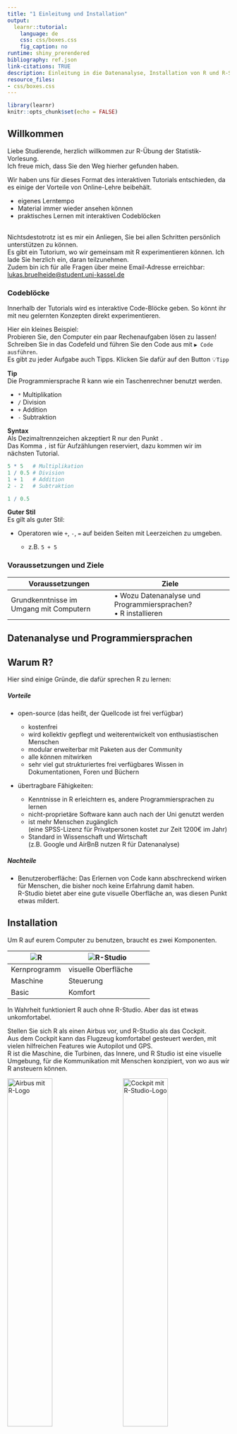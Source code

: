 ```yaml
---
title: "1 Einleitung und Installation"
output:
  learnr::tutorial:
    language: de
    css: css/boxes.css
    fig_caption: no
runtime: shiny_prerendered
bibliography: ref.json
link-citations: TRUE
description: Einleitung in die Datenanalyse, Installation von R und R-Studio
resource_files:
- css/boxes.css
---
```


```r
library(learnr)
knitr::opts_chunk$set(echo = FALSE)
```

## Willkommen

Liebe Studierende, herzlich willkommen zur R-Übung der Statistik-Vorlesung.\
Ich freue mich, dass Sie den Weg hierher gefunden haben.

Wir haben uns für dieses Format des interaktiven Tutorials entschieden, da es einige der Vorteile von Online-Lehre beibehält.

::: vorteile
-   eigenes Lerntempo
-   Material immer wieder ansehen können
-   praktisches Lernen mit interaktiven Codeblöcken
:::

\
Nichtsdestotrotz ist es mir ein Anliegen, Sie bei allen Schritten persönlich unterstützen zu können.\
Es gibt ein Tutorium, wo wir gemeinsam mit R experimentieren können. Ich lade Sie herzlich ein, daran teilzunehmen.\
Zudem bin ich für alle Fragen über meine Email-Adresse erreichbar:\
[lukas.bruelheide\@student.uni-kassel.de](mailto:lukas.bruelheide@student.uni-kassel.de){.email}

### Codeblöcke

Innerhalb der Tutorials wird es interaktive Code-Blöcke geben. So könnt ihr mit neu gelernten Konzepten direkt experimentieren.

Hier ein kleines Beispiel:\
Probieren Sie, den Computer ein paar Rechenaufgaben lösen zu lassen!\
Schreiben Sie in das Codefeld und führen Sie den Code aus mit `▶ Code ausführen`.\
Es gibt zu jeder Aufgabe auch Tipps. Klicken Sie dafür auf den Button 💡`Tipp`

::: {#first-hint}
**Tip**\
Die Programmiersprache R kann wie ein Taschenrechner benutzt werden.

-   `*` Multiplikation
-   `/` Division
-   `+` Addition
-   `-` Subtraktion

**Syntax**\
Als Dezimaltrennzeichen akzeptiert R nur den Punkt `.`\
Das Komma `,` ist für Aufzählungen reserviert, dazu kommen wir im nächsten Tutorial.
:::

```r
5 * 5   # Multiplikation
1 / 0.5 # Division
1 + 1   # Addition
2 - 2   # Subtraktion
```

```r
1 / 0.5
```

::: infobox
**Guter Stil**\
Es gilt als guter Stil:

-   Operatoren wie `+`, `-`, `=` auf beiden Seiten mit Leerzeichen zu umgeben.

    -   z.B. `5 + 5`
:::

### Voraussetzungen und Ziele

::: grau-nb
+-----------------------------------------+-----------------------------------------------+
| Voraussetzungen                         | Ziele                                         |
+=========================================+===============================================+
| Grundkenntnisse im Umgang mit Computern | • Wozu Datenanalyse und Programmiersprachen?\ |
|                                         | • R installieren                              |
+-----------------------------------------+-----------------------------------------------+
:::

## Datenanalyse und Programmiersprachen

## Warum R?

Hier sind einige Gründe, die dafür sprechen R zu lernen:

##### Vorteile

::: vorteile
-   open-source (das heißt, der Quellcode ist frei verfügbar)

    -   kostenfrei
    -   wird kollektiv gepflegt und weiterentwickelt von enthusiastischen Menschen
    -   modular erweiterbar mit Paketen aus der Community
    -   alle können mitwirken
    -   sehr viel gut strukturiertes frei verfügbares Wissen in Dokumentationen, Foren und Büchern\

-   übertragbare Fähigkeiten:

    -   Kenntnisse in R erleichtern es, andere Programmiersprachen zu lernen
    -   nicht-proprietäre Software kann auch nach der Uni genutzt werden
    -   ist mehr Menschen zugänglich\
        (eine SPSS-Lizenz für Privatpersonen kostet zur Zeit 1200€ im Jahr)
    -   Standard in Wissenschaft und Wirtschaft\
        (z.B. Google und AirBnB nutzen R für Datenanalyse)
:::

##### Nachteile

::: rot
-   Benutzeroberfläche: Das Erlernen von Code kann abschreckend wirken für Menschen, die bisher noch keine Erfahrung damit haben.\
    R-Studio bietet aber eine gute visuelle Oberfläche an, was diesen Punkt etwas mildert.
:::

## Installation

Um R auf eurem Computer zu benutzen, braucht es zwei Komponenten.

::: grau-nb
| ![R](images/Rlogo_small.png) | ![R-Studio](images/RStudio-Logo-small.png) |
|------------------------------|--------------------------------------------|
| Kernprogramm                 | visuelle Oberfläche                        |
| Maschine                     | Steuerung                                  |
| Basic                        | Komfort                                    |
:::

In Wahrheit funktioniert R auch ohne R-Studio. Aber das ist etwas unkomfortabel.

Stellen Sie sich R als einen Airbus vor, und R-Studio als das Cockpit.\
Aus dem Cockpit kann das Flugzeug komfortabel gesteuert werden, mit vielen hilfreichen Features wie Autopilot und GPS.\
R ist die Maschine, die Turbinen, das Innere, und R Studio ist eine visuelle Umgebung, für die Kommunikation mit Menschen konzipiert, von wo aus wir R ansteuern können.

<p align="center">

<img src="images/rplane.png" alt="Airbus mit R-Logo" width="45%"/>         <img src="images/cockpit.png" alt="Cockpit mit R-Studio-Logo" width="45%"/>

</p>

<!-- ![Airbus mit R-Logo](images/rplane.png){width="50%"}  ![Cockpit mit R-Studio-Logo](images/cockpit.png){width="50%"} -->

::: infobox
<p>

Wichtig ist, dass zuerst **R** installiert wird, und danach **R-Studio**.

</p>
:::

------------------------------------------------------------------------

### 1. <img src="https://www.r-project.org/logo/Rlogo.png" alt="R Logo" width="6%" height="6%"/> {.tabset .tabset-fade}

Wir können R beim "Comprehensive R Archive Network" herunterladen, kurz **CRAN**.

1.  <https://cran.rstudio.com/> besuchen\
2.  Betriebssystem auswählen

#### Windows

3.  [Install R for the first time](https://ftp.gwdg.de/pub/misc/cran/bin/windows/base/) anklicken\
4.  [Installer herunterladen](https://ftp.gwdg.de/pub/misc/cran/bin/windows/base/R-4.2.1-win.exe) und ausführen.\
5.  Bei der Installation bitte die Standardeinstellungen beibehalten und nicht in benutzerdefinierte Verzeichnisse installieren.

------------------------------------------------------------------------

#### Mac

3.  Die eigene MacOS-Version und den Typ des Prozessors herausfinden:

    ![Bild des Mauszeigers schwebend über dem Apple-Menü-Eintrag "Über diesen Mac"](images/macVersion.png)

    Version und Prozessortyp ablesen (in meinem Fall macOS 10.14 und Intel-Prozessor)

    ![Bild der Infobox "Über diesen Mac", enthält Version und Prozessortyp](images/macVersion1.png)

    (Die allermeisten Macs haben einen Intel-Prozessor. Modelle ab 2020 können einen AppleSilicon-Prozessor haben.)

4.  Im Abschnitt `Latest release` die passende Version finden.

    In meinem Fall wäre das die oberste Version für Intel-Prozessoren.\
    Mein macOS 10.14 wird gerade so noch unterstützt.\
    Für ältere Macs werden aber auch frühere R-Versionen zur Verfügung gestellt.\
    ![Bild des Abschnitts latest release, zeigt Kompatibilität ab macOS 10.13 und für Intel-Prozessoren](images/macVersion2.png)

5.  Die [.pkg](https://ftp.gwdg.de/pub/misc/cran/bin/macosx/base/R-4.2.1.pkg)-Datei herunterladen und ausführen.\

6.  Während der Installation alle Standardeinstellungen beibehalten. Bitte keine benutzerdefinierten Verzeichnisse angeben.

7.  Fertig, jetzt nur noch R-Studio installieren, siehe nächster Abschnitt.

------------------------------------------------------------------------

#### Linux

-   Linux-Distribution auswählen und den gut dokumentierten Installationsanweisungen folgen

------------------------------------------------------------------------

### 2. <img src="https://www.rstudio.com/wp-content/uploads/2018/10/RStudio-Logo-Flat.png" alt="R-Studio Logo" width="15%" height="15%"/>

1.  <https://www.rstudio.com/products/rstudio/download/#download> besuchen.\
    Die richtige Version sollte automatisch vorgeschlagen werden.
2.  Laden Sie den Installer herunter und folgen Sie den Installationsanweisungen.

<details>

<summary>

Für alle mit alten PCs: hier klicken

</summary>

[R-Studio für ältere Betriebssysteme](https://www.rstudio.com/products/rstudio/older-versions/#rstudio-desktop)

| Version                                                                | Windows | MacOS  | Ubuntu  | RedHat | Architektur |
|------------------------------------------------------------------------|---------|--------|---------|--------|-------------|
| 0.98                                                                   | XP+     | 10.6+  | 10 - 14 | 6+     | x86, x64    |
| 0.99                                                                   | 7+      | 10.6+  | 12 - 14 | 6+     | x86, x64    |
| 1.0                                                                    | 7+      | 10.6+  | 12 - 14 | 7+     | x86, x64    |
| 1.1                                                                    | 7+      | 10.6+  | 12+     | 7+     | x86, x64    |
| 1.2                                                                    | 7+      | 10.11+ | 14+     | 7+     | x64         |
| [1.4](https://www.rstudio.com/products/rstudio/older-versions/#141743) | 7+      | 10.12+ | 14 - 20 | 7+     | x64         |
| [2021.09.2](https://dailies.rstudio.com/version/2021.09.2+382.pro1/)   | 10+     | 10.13+ | 18 - 20 | 7+     | x64         |

</details>

------------------------------------------------------------------------

### Tablets

Für alle, die z. B. mit einem Tablet teilnehmen, keinen Computer haben, oder auf deren Computer sich kein R installieren lässt, gibt es auch eine web-basierte Anwendung, die sich im Browser öffnen lässt.

1.  <https://rstudio.cloud/plans/free> aufrufen
2.  **Sign up** anklicken
3.  Account erstellen
4.  ein neues Projekt erstellen

## R-Studio testen

### Hat bei der Installation alles geklappt?

Öfnen Sie R-Studio.\
Vielleicht fühlt es sich jetzt wirklich an, als seien Sie im Cockpit eines Airbus. Viele Knöpfe unbekannter Funktion, Panels, Menüs und Symbole.

Hat R-Studio die Installation von R erkannt? Besser gesagt, gibt es auch wirklich einen Airbus hinter Ihrem Cockpit?\
Wenn ja, erkennt R-Studio dass eine R-Version installiert ist. Das sollte es in etwas so aussehen:\
![R-Konsole](images/console.png)\
Probieren Sie ein paar Rechenaufgaben, um zu testen ob alles klappt!

Sollte R nicht erkannt werden oder eine sonstige Fehlermeldung erscheinen, bin ich gerne behilflich bei der Lösung. Machen Sie dafür bitte einen Screenshot und wenden sich an mich per [Email](mailto:lukas.bruelheide@student.uni-kassel.de){.email}.

### Ausblick nächstes Thema

Im nächsten Tutorial geht es in R-Studio weiter.

```r
install.packages("remotes")
remotes::install_github("statistik-lehre/tutor")
library(tutor)
```

### Literaturverzeichnis
